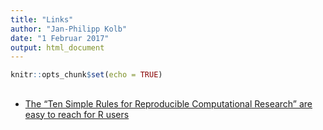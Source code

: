 ```yaml
---
title: "Links"
author: "Jan-Philipp Kolb"
date: "1 Februar 2017"
output: html_document
---
```


```r
knitr::opts_chunk$set(echo = TRUE)
```

## 


- [The “Ten Simple Rules for Reproducible Computational Research” are easy to reach for R users](https://www.r-bloggers.com/the-ten-simple-rules-for-reproducible-computational-research-are-easy-to-reach-for-r-users/)